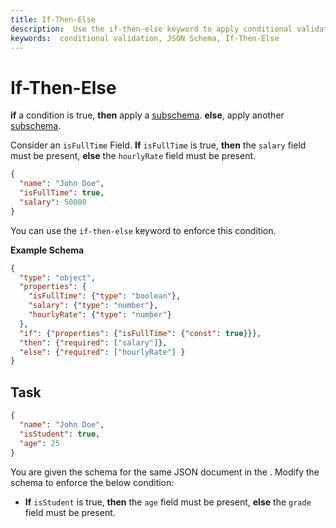 ```yaml
---
title: If-Then-Else
description:  Use the if-then-else keyword to apply conditional validation.
keywords:  conditional validation, JSON Schema, If-Then-Else
---
```



# If-Then-Else


 **if** a condition is true, **then** apply a [subschema](https://json-schema.org/learn/glossary#subschema). **else**, apply another [subschema](https://json-schema.org/learn/glossary#subschema).
  
Consider an `isFullTime` Field. **If** `isFullTime` is true, **then** the `salary` field must be present, **else** the `hourlyRate` field must be present.



```json highlightLineStart={3} highlightLineEnd={4}
{
  "name": "John Doe",
  "isFullTime": true,
  "salary": 50000
}
```
You can use the `if-then-else` keyword to enforce this condition.

**Example Schema**

```json highlightLineStart={8} highlightLineEnd={10}
{
  "type": "object",
  "properties": {
    "isFullTime": {"type": "boolean"},
    "salary": {"type": "number"},
    "hourlyRate": {"type": "number"}
  },
  "if": {"properties": {"isFullTime": {"const": true}}},
  "then": {"required": ["salary"]},
  "else": {"required": ["hourlyRate"] }
}
```

## Task


```json 
{
  "name": "John Doe",
  "isStudent": true,
  "age": 25
}
```

You are given the schema for the same JSON document in the <SideEditorLink/>. Modify the schema to enforce the below condition:

- **If** `isStudent` is true, **then** the `age` field must be present, **else** the `grade` field must be present.


